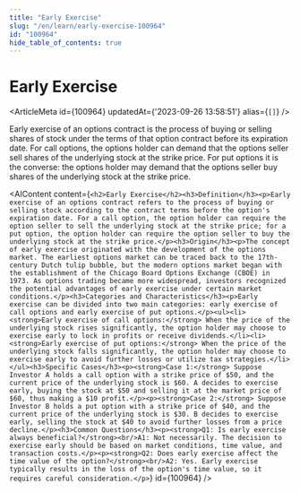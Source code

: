```yaml
---
title: "Early Exercise"
slug: "/en/learn/early-exercise-100964"
id: "100964"
hide_table_of_contents: true
---
```



# Early Exercise

<ArticleMeta id={100964} updatedAt={'2023-09-26 13:58:51'} alias={`[]`} />
<div className='border-solid border-b border-t-0 my-4 border-[var(--ifm-color-gray-300)]' />

Early exercise of an options contract is the process of buying or selling shares of stock under the terms of that option contract before its expiration date. For call options, the options holder can demand that the options seller sell shares of the underlying stock at the strike price. For put options it is the converse: the options holder may demand that the options seller buy shares of the underlying stock at the strike price.

<AIContent content={`<h2>Early Exercise</h2><h3>Definition</h3><p>Early exercise of an options contract refers to the process of buying or selling stock according to the contract terms before the option's expiration date. For a call option, the option holder can require the option seller to sell the underlying stock at the strike price; for a put option, the option holder can require the option seller to buy the underlying stock at the strike price.</p><h3>Origin</h3><p>The concept of early exercise originated with the development of the options market. The earliest options market can be traced back to the 17th-century Dutch tulip bubble, but the modern options market began with the establishment of the Chicago Board Options Exchange (CBOE) in 1973. As options trading became more widespread, investors recognized the potential advantages of early exercise under certain market conditions.</p><h3>Categories and Characteristics</h3><p>Early exercise can be divided into two main categories: early exercise of call options and early exercise of put options.</p><ul><li><strong>Early exercise of call options:</strong> When the price of the underlying stock rises significantly, the option holder may choose to exercise early to lock in profits or receive dividends.</li><li><strong>Early exercise of put options:</strong> When the price of the underlying stock falls significantly, the option holder may choose to exercise early to avoid further losses or utilize tax strategies.</li></ul><h3>Specific Cases</h3><p><strong>Case 1:</strong> Suppose Investor A holds a call option with a strike price of $50, and the current price of the underlying stock is $60. A decides to exercise early, buying the stock at $50 and selling it at the market price of $60, thus making a $10 profit.</p><p><strong>Case 2:</strong> Suppose Investor B holds a put option with a strike price of $40, and the current price of the underlying stock is $30. B decides to exercise early, selling the stock at $40 to avoid further losses from a price decline.</p><h3>Common Questions</h3><p><strong>Q1: Is early exercise always beneficial?</strong><br/>A1: Not necessarily. The decision to exercise early should be based on market conditions, time value, and transaction costs.</p><p><strong>Q2: Does early exercise affect the time value of the option?</strong><br/>A2: Yes. Early exercise typically results in the loss of the option's time value, so it requires careful consideration.</p>`} id={100964} />
